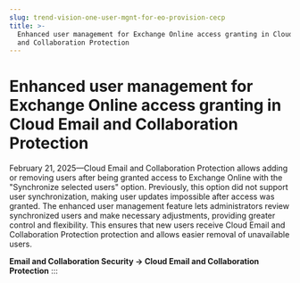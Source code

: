 ```yaml
---
slug: trend-vision-one-user-mgnt-for-eo-provision-cecp
title: >-
  Enhanced user management for Exchange Online access granting in Cloud Email
  and Collaboration Protection
---
```

# Enhanced user management for Exchange Online access granting in Cloud Email and Collaboration Protection

February 21, 2025—Cloud Email and Collaboration Protection allows adding or removing users after being granted access to Exchange Online with the "Synchronize selected users" option. Previously, this option did not support user synchronization, making user updates impossible after access was granted. The enhanced user management feature lets administrators review synchronized users and make necessary adjustments, providing greater control and flexibility. This ensures that new users receive Cloud Email and Collaboration Protection protection and allows easier removal of unavailable users.

**Email and Collaboration Security → Cloud Email and Collaboration Protection**
:::
